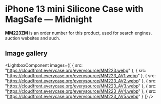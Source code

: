 
# iPhone 13 mini Silicone Case with MagSafe — Midnight

<Callout type='info' emoji='👉🏻'>**MM223ZM** is an order number for this product, used for search engines, auction websites and such.</Callout>

## Image gallery

<LightboxComponent
    images={[
      {
        src: "https://cloudfront.everycase.org/everysource/MM223.webp"
      },
      {
        src: "https://cloudfront.everycase.org/everysource/MM223_AV1.webp"
      },
      {
        src: "https://cloudfront.everycase.org/everysource/MM223_AV2.webp"
      },
      {
        src: "https://cloudfront.everycase.org/everysource/MM223_AV3.webp"
      },
      {
        src: "https://cloudfront.everycase.org/everysource/MM223_AV4.webp"
      },
      {
        src: "https://cloudfront.everycase.org/everysource/MM223_AV5.webp"
      }
    ]}
  />
